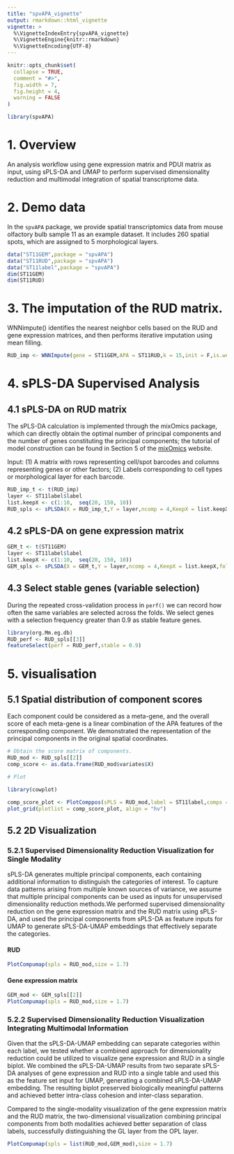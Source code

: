 ---
title: "spvAPA_vignette"
output: rmarkdown::html_vignette
vignette: >
  %\VignetteIndexEntry{spvAPA_vignette}
  %\VignetteEngine{knitr::rmarkdown}
  %\VignetteEncoding{UTF-8}
---

```{r, include = FALSE}
knitr::opts_chunk$set(
  collapse = TRUE,
  comment = "#>",
  fig.width = 7,
  fig.height = 4,
  warning = FALSE
)
```

```{r setup}
library(spvAPA)
```


# 1. Overview    

  An analysis workflow using gene expression matrix and PDUI matrix as input, using sPLS-DA and UMAP to perform supervised dimensionality reduction and multimodal integration of spatial transcriptome data.

# 2. Demo data    

  In the `spvAPA` package, we provide spatial transcriptomics data from mouse olfactory bulb sample 11 as an example dataset. It includes 260 spatial spots, which are assigned to 5 morphological layers.

```{r eval=TRUE}
data("ST11GEM",package = "spvAPA")
data("ST11RUD",package = "spvAPA")
data("ST11label",package = "spvAPA")
dim(ST11GEM)
dim(ST11RUD)
```

# 3. The imputation of the RUD matrix.    

  WNNimpute() identifies the nearest neighbor cells based on the RUD and gene expression matrices, and then performs iterative imputation using mean filling.
```{r}
RUD_imp <- WNNImpute(gene = ST11GEM,APA = ST11RUD,k = 15,init = F,is.weight = F)
```


# 4. sPLS-DA Supervised Analysis    

## 4.1 sPLS-DA on RUD matrix    

  The sPLS-DA calculation is implemented through the mixOmics package, which can directly obtain the optimal number of principal components and the number of genes constituting the principal components; the tutorial of model construction can be found in Section 5 of the [mixOmics](https://mixomicsteam.github.io/mixOmics-Vignette) website.
  
  Input: (1) A matrix with rows representing cell/spot barcodes and columns representing genes or other factors; (2) Labels corresponding to cell types or morphological layer for each barcode.
  
```{r}
RUD_imp_t <- t(RUD_imp)
layer <- ST11label$label
list.keepX <- c(1:10,  seq(20, 150, 10))
RUD_spls <- sPLSDA(X = RUD_imp_t,Y = layer,ncomp = 4,KeepX = list.keepX,folds = 10,invisible = F,nCore = 12)
```

## 4.2 sPLS-DA on gene expression matrix    

```{r}
GEM_t <- t(ST11GEM)
layer <- ST11label$label
list.keepX <- c(1:10,  seq(20, 150, 10))
GEM_spls <- sPLSDA(X = GEM_t,Y = layer,ncomp = 4,KeepX = list.keepX,folds = 10,invisible = F,nCore = 12)
```
  
## 4.3 Select stable genes (variable selection)    

  During the repeated cross-validation process in `perf()` we can record how often the same variables are selected across the folds. We select genes with a selection frequency greater than 0.9 as stable feature genes.
  
```{r}
library(org.Mm.eg.db)
RUD_perf <- RUD_spls[[3]]
featureSelect(perf = RUD_perf,stable = 0.9)
```

# 5. visualisation    

## 5.1 Spatial distribution of component scores    

 Each component could be considered as a meta-gene, and the overall score of each meta-gene is a linear combination of the APA features of the corresponding component. We demonstrated the representation of the principal components in the original spatial coordinates.
```{r}
# Obtain the score matrix of components.
RUD_mod <- RUD_spls[[2]]
comp_score <- as.data.frame(RUD_mod$variates$X)

# Plot

library(cowplot)

comp_score_plot <- PlotComppos(sPLS = RUD_mod,label = ST11label,comps = "ALL",size = 1.5)
plot_grid(plotlist = comp_score_plot, align = "hv")
```

## 5.2 2D Visualization    

### 5.2.1 Supervised Dimensionality Reduction Visualization for Single Modality    

  sPLS-DA generates multiple principal components, each containing additional information to distinguish the categories of interest. To capture data patterns arising from multiple known sources of variance, we assume that multiple principal components can be used as inputs for unsupervised dimensionality reduction methods.We performed supervised dimensionality reduction on the gene expression matrix and the RUD matrix using sPLS-DA, and used the principal components from sPLS-DA as feature inputs for UMAP to generate sPLS-DA-UMAP embeddings that effectively separate the categories.
  
#### RUD    
  
```{r}
PlotCompumap(spls = RUD_mod,size = 1.7)
```

#### Gene expression matrix    

```{r}
GEM_mod <- GEM_spls[[2]]
PlotCompumap(spls = RUD_mod,size = 1.7)
```

### 5.2.2  Supervised Dimensionality Reduction Visualization Integrating Multimodal Information    

  Given that the sPLS-DA-UMAP embedding can separate categories within each label, we tested whether a combined approach for dimensionality reduction could be utilized to visualize gene expression and RUD in a single biplot. We combined the sPLS-DA-UMAP results from two separate sPLS-DA analyses of gene expression and RUD into a single table and used this as the feature set input for UMAP, generating a combined sPLS-DA-UMAP embedding. The resulting biplot preserved biologically meaningful patterns and achieved better intra-class cohesion and inter-class separation.
  
  Compared to the single-modality visualization of the gene expression matrix and the RUD matrix, the two-dimensional visualization combining principal components from both modalities achieved better separation of class labels, successfully distinguishing the GL layer from the OPL layer.    
  
```{r}
PlotCompumap(spls = list(RUD_mod,GEM_mod),size = 1.7)
```
